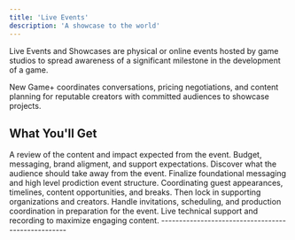 ```yaml
---
title: 'Live Events'
description: 'A showcase to the world'
---
```


Live Events and Showcases are physical or online events hosted by game studios to spread awareness of a significant milestone in the development of a game. 

New Game+ coordinates conversations, pricing negotiations, and content planning for reputable creators with committed audiences to showcase projects.

## What You'll Get
<CardGroup cols={1}>
  <Card title="Intention Discovery" icon="ranking-star" href="/agency/services/live-events">
  A review of the content and impact expected from the event. Budget, messaging, brand aligment, and support expectations. Discover what the audience should take away from the event.
  </Card>
  <Card title="Foundational Organization" icon="cubes" href="/agency/services/live-events">
  Finalize foundational messaging and high level prodiction event structure. Coordinating guest appearances, timelines, content opportunities, and breaks. Then lock in supporting organizations and creators.
  </Card>
  <Card title="Live Production Support" icon="headset" href="/agency/services/live-events">
  Handle invitations, scheduling, and production coordination in preparation for the event. Live technical support and recording to maximize engaging content.
  </Card>
</CardGroup>
---------------------------------------------------
<CardGroup cols={2}>
  <Card title="Book a call" icon="phone" href="https://newgame.me/contact">
  </Card>
  <Card title="See Case Studies" icon="check" href="/case-studies">
  </Card>
</CardGroup>